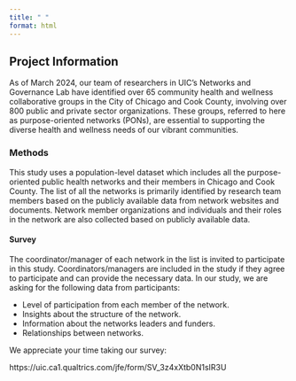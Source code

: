 ```yaml
---
title: " "
format: html
---
```


## Project Information

As of March 2024, our team of researchers in UIC’s Networks and Governance Lab have identified over 65 community health and wellness collaborative groups in the City of Chicago and Cook County, involving over 800 public and private sector organizations. These groups, referred to here as purpose-oriented networks (PONs), are essential to supporting the diverse health and wellness needs of our vibrant communities.

### Methods

This study uses a population-level dataset which includes all the purpose-oriented public health networks and their members in Chicago and Cook County. The list of all the networks is primarily identified by research team members based on the publicly available data from network websites and documents. Network member organizations and individuals and their roles in the network are also collected based on publicly available data.

#### Survey

The coordinator/manager of each network in the list is invited to participate in this study. Coordinators/managers are included in the study if they agree to participate and can provide the necessary data. In our study, we are asking for the following data from participants:

-   Level of participation from each member of the network.
-   Insights about the structure of the network.
-   Information about the networks leaders and funders.
-   Relationships between networks.

We appreciate your time taking our survey:

https://uic.ca1.qualtrics.com/jfe/form/SV_3z4xXtb0N1sIR3U
